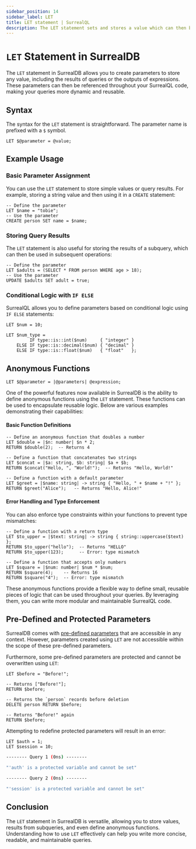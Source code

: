 ```yaml
---
sidebar_position: 14
sidebar_label: LET
title: LET statement | SurrealQL
description: The LET statement sets and stores a value which can then be used in a subsequent query.
---
```



# `LET` Statement in SurrealDB

The `LET` statement in SurrealDB allows you to create parameters to store any value, including the results of queries or the outputs of expressions. These parameters can then be referenced throughout your SurrealQL code, making your queries more dynamic and reusable.

## Syntax

The syntax for the `LET` statement is straightforward. The parameter name is prefixed with a `$` symbol.

```surql title="SurrealQL Syntax"
LET $@parameter = @value; 
```

## Example Usage

### Basic Parameter Assignment

You can use the `LET` statement to store simple values or query results. For example, storing a string value and then using it in a `CREATE` statement:

```surql
-- Define the parameter
LET $name = "tobie";
-- Use the parameter
CREATE person SET name = $name;
```

### Storing Query Results

The `LET` statement is also useful for storing the results of a subquery, which can then be used in subsequent operations:

```surql
-- Define the parameter
LET $adults = (SELECT * FROM person WHERE age > 18);
-- Use the parameter
UPDATE $adults SET adult = true;
```

### Conditional Logic with `IF ELSE`

SurrealQL allows you to define parameters based on conditional logic using `IF ELSE` statements:

```surql
LET $num = 10;

LET $num_type = 
         IF type::is::int($num)     { "integer" }
    ELSE IF type::is::decimal($num) { "decimal" }
    ELSE IF type::is::float($num)   { "float"   };
```

## Anonymous Functions

<Since v="v2.0.0" />

```surql title="SurrealQL Syntax"
LET $@parameter = |@parameters| @expression;
```

One of the powerful features now available in SurrealDB is the ability to define anonymous functions using the `LET` statement. These functions can be used to encapsulate reusable logic. Below are various examples demonstrating their capabilities:

#### Basic Function Definitions

```surql
-- Define an anonymous function that doubles a number
LET $double = |$n: number| $n * 2;
RETURN $double(2);  -- Returns 4

-- Define a function that concatenates two strings
LET $concat = |$a: string, $b: string| $a + $b;
RETURN $concat("Hello, ", "World!");  -- Returns "Hello, World!"
```

```surql
-- Define a function with a default parameter
LET $greet = |$name: string| -> string { "Hello, " + $name + "!" };
RETURN $greet("Alice");   -- Returns "Hello, Alice!"
```

#### Error Handling and Type Enforcement

You can also enforce type constraints within your functions to prevent type mismatches:

```surql
-- Define a function with a return type
LET $to_upper = |$text: string| -> string { string::uppercase($text) };
RETURN $to_upper("hello");  -- Returns "HELLO"
RETURN $to_upper(123);      -- Error: type mismatch

-- Define a function that accepts only numbers
LET $square = |$num: number| $num * $num;
RETURN $square(4);    -- Returns 16
RETURN $square("4");  -- Error: type mismatch
```

These anonymous functions provide a flexible way to define small, reusable pieces of logic that can be used throughout your queries. By leveraging them, you can write more modular and maintainable SurrealQL code.


## Pre-Defined and Protected Parameters

SurrealDB comes with [pre-defined parameters](/docs/surrealdb/surrealql/parameters) that are accessible in any context. However, parameters created using `LET` are not accessible within the scope of these pre-defined parameters. 

Furthermore, some pre-defined parameters are protected and cannot be overwritten using `LET`:

```surql
LET $before = "Before!";

-- Returns ["Before!"];
RETURN $before;

-- Returns the `person` records before deletion
DELETE person RETURN $before;

-- Returns "Before!" again
RETURN $before;
```

Attempting to redefine protected parameters will result in an error:

```surql
LET $auth = 1;
LET $session = 10;
```

```bash title="Output"
-------- Query 1 (0ns) --------

"'auth' is a protected variable and cannot be set"

-------- Query 2 (0ns) --------

"'session' is a protected variable and cannot be set"
```

## Conclusion

The `LET` statement in SurrealDB is versatile, allowing you to store values, results from subqueries, and even define anonymous functions. Understanding how to use `LET` effectively can help you write more concise, readable, and maintainable queries.
